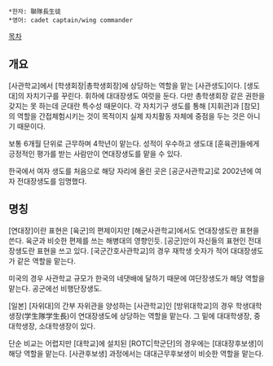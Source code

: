  *한자: 聯隊長生徒
 *영어: cadet captain/wing commander

[[목차]]
== 개요 ==
[사관학교]에서 [학생회장|총학생회장]에 상당하는 역할을 맡는 [사관생도]이다. [생도대]의 자치기구를 꾸린다. 휘하에 대대장생도 여럿을 둔다. 다만 총학생회장 같은 권한을 갖지는 못 하는데 군대란 특수성 때문이다. 각 자치기구 생도를 통해 [지휘관]과 [참모]의 역할을 간접체험시키는 것이 목적이지 실제 자치활동 자체에 중점을 두는 것은 아니기 때문이다.

보통 6개월 단위로 근무하며 4학년이 맡는다. 성적이 우수하고 생도대 [훈육관]들에게 긍정적인 평가를 받는 사람만이 연대장생도를 맡을 수 있다.

한국에서 여자 생도를 처음으로 해당 자리에 올린 곳은 [공군사관학교]로 2002년에 여자 전대장생도를 임명했다.
== 명칭 ==
[연대장]이란 표현은 [육군]의 편제이지만 [해군사관학교]에서도 연대장생도란 표현을 쓴다. 육군과 비슷한 편제를 쓰는 해병대의 영향인듯. [공군]만이 자신들의 표현인 전대장생도란 표현을 쓰고 있다. [국군간호사관학교]의 경우 재학생 숫자가 적어 대대장생도가 같은 역할을 맡는다.

미국의 경우 사관학교 규모가 한국의 네댓배에 달하기 때문에 여단장생도가 해당 역할을 맡는다. 공군에선 비행단장생도.

[일본] [자위대]의 간부 자위관을 양성하는 [사관학교]인 [방위대학교]의 경우 학생대학생장(学生隊学生長)이 연대장생도에 상당하는 역할을 맡는다. 그 밑에 대대학생장, 중대학생장, 소대학생장이 있다.

단순 비교는 어렵지만 [대학교]에 설치된 [ROTC|학군단]의 경우에는 [대대장후보생]이 해당 역할을 맡는다. [사관후보생] 과정에서는 대대근무후보생이 비슷한 역할을 맡는다.

